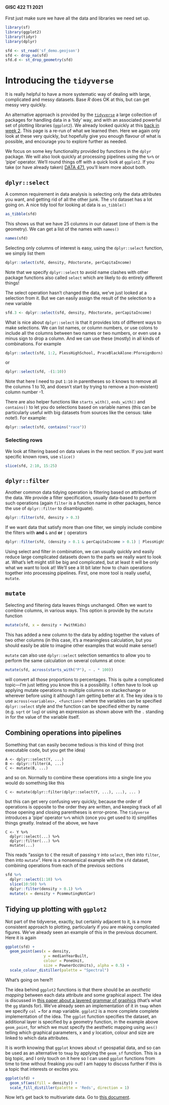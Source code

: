 #### GISC 422 T1 2021
First just make sure we have all the data and libraries we need set up.
```r
library(sf)
library(ggplot2)
library(tidyr)
library(dplyr)

sfd <- st_read('sf_demo.geojson')
sfd <- drop_na(sfd)
sfd.d <- st_drop_geometry(sfd)
```
# Introducing the `tidyverse`
It is really helpful to have a more systematic way of dealing with large, complicated and messy datasets. Base *R* does OK at this, but can get messy very quickly. 

An alternative approach is provided by the [`tidyverse`](https://www.tidyverse.org/) a large collection of packages for handling data in a 'tidy' way, and with an associated powerful set of plotting libraries (`ggplot2`). We already looked quickly at this [back in week 2](https://github.com/DOSull/GISC-422/blob/master/labs/making-maps-in-r/02-data-wrangling-in-r.md). This page is a re-run of what we learned then. Here we again only look at these very quickly, but hopefully give you enough flavour of what is possible, and encourage you to explore further as needed.
 
We focus on some key functionality provided by functions in the `dplyr` package. We will also look quickly at processing pipelines using the `%>%` or 'pipe' operator. We'll round things off with a quick look at `ggplot2`. If you take (or have already taken) [DATA 471](https://www.wgtn.ac.nz/courses/data/471/2021/offering?crn=33154), you'll learn more about both.

## `dplyr::select` 
A common requirement in data analysis is selecting only the data attributes you want, and getting rid of all the other junk. The `sfd` dataset has a lot going on. A nice tidy tool for looking at data is `as_tibble()`
```r
as_tibble(sfd)
```

This shows us that we have 25 columns in our dataset (one of them is the geometry). We can get a list of the names with `names()`
```r
names(sfd)
```

Selecting only columns of interest is easy, using the `dplyr::select` function, we simply list them
```r
dplyr::select(sfd, density, Pdoctorate, perCapitaIncome)
```

Note that we specify `dplyr::select` to avoid name clashes with other package functions also called `select` which are likely to do entirely different things! 

The select operation hasn't changed the data, we've just looked at a selection from it. But we can easily assign the result of the selection to a new variable
```r
sfd.3 <- dplyr::select(sfd, density, Pdoctorate, perCapitaIncome)
```

What is nice about `dplyr::select` is that it provides lots of different ways to make selections. We can list names, or column numbers, or use colons to include all the columns between two names or two numbers, or even use a minus sign to drop a column. And we can use these (mostly) in all kinds of combinations. For example
```r
dplyr::select(sfd, 1:2, PlessHighSchool, PraceBlackAlone:PforeignBorn)
```

or
```r
dplyr::select(sfd, -(1:10))
```

Note that here I need to put `1:10` in parentheses so it knows to remove all the columns 1 to 10, and doesn't start by trying to remove a (non-existent) column number -1.

There are also helper functions like `starts_with()`, `ends_with()` and `contains()` to let you do selections based on variable names (this can be particularly useful with big datasets from sources like the census: take note!). For example:
```r
dplyr::select(sfd, contains("race"))
```

### Selecting rows
We look at filtering based on data values in the next section. If you just want specific known rows, use `slice()`
```r
slice(sfd, 2:10, 15:25)
```

## `dplyr::filter`
Another common data tidying operation is filtering based on attributes of the data. We provide a filter specification, usually data-based to perform such operations (again `filter` is a function name in other packages, hence the use of `dplyr::filter` to disambiguate).
```r
dplyr::filter(sfd, density > 0.3)
```

If we want data that satisfy more than one filter, we simply include combine the filters with **and** `&` and **or** `|` operators
```r
dplyr::filter(sfd, (density > 0.1 & perCapitaIncome > 0.1) | PlessHighSchool > 0.5)
```

Using select and filter in combination, we can usually quickly and easily reduce large complicated datasets down to the parts we really want to look at. What's left might still be big and complicated, but at least it will be only what we want to look at!  We'll see a lit bit later how to chain operations together into processing pipelines. First, one more tool is really useful, `mutate`.

## `mutate`
Selecting and filtering data leaves things unchanged. Often we want to combine columns, in various ways. This option is provide by the `mutate` function
```r
mutate(sfd, x = density + PwithKids)
```

This has added a new column to the data by adding together the values of two other columns (in this case, it's a meaningless calculation, but you should easily be able to imagine other examples that would make sense!)

`mutate` can also use `dplyr::select` selection semantics to allow you to perform the same calculation on several columns at once:
```r
mutate(sfd, across(starts_with("P"), ~ . * 100))
```
will convert all those proportions to percentages. This is quite a complicated topic&mdash;I'm just letting you know this is a possibility. I often have to look up applying mutate operations to multiple columns on stackechange or wherever before using it although I am getting better at it. The key idea is to use `across(<variables>, <function>)` where the variables can be specified `dplyr::select` style and the function can be specified either by name (e.g. `sqrt` or `log`) or using an expression as shown above with the `.` standing in for the value of the variable itself.

## Combining operations into pipelines
Something that can easily become tedious is this kind of thing (not executable code, but you get the idea)

    A <- dplyr::select(Y, ...)
    B <- dplyr::filter(A, ...)
    C <- mutate(B, ...)
    
and so on. Normally to combine these operations into a single line you would do something like this

    C <- mutate(dplyr::filter(dplyr::select(Y, ...), ...), ... )
    
but this can get very confusing very quickly, because the order of operations is opposite to the order they are written, and keeping track of all those opening and closing parentheses is error-prone. The `tidyverse` introduces a 'pipe' operator `%>%` which (once you get used to it) simplifies things greatly. Instead of the above, we have

    C <- Y %>% 
      dplyr::select(...) %>% 
      dplyr::filter(...) %>% 
      mutate(...)
    
This reads "assign to `C` the result of passing `Y` into `select`, then into `filter`, then into `mutate`". Here is a nonsensical example with the `sfd` dataset, combining operations from each of the previous sections
```r
sfd %>%
  dplyr::select(1:10) %>%
  slice(10:50) %>%
  dplyr::filter(density > 0.1) %>%
  mutate(x = density + PcommutingNotCar)
```

## Tidying up plotting with `ggplot2`
Not part of the tidyverse, exactly, but certainly adjacent to it, is a more consistent approach to plotting, particularly if you are making complicated figures. We've already seen an example of this in the previous document. Here it is again
```r
ggplot(sfd) +
  geom_point(aes(x = density,
                 y = medianYearBuilt,
                 colour = PoneUnit,
                 size = PownerOccUnits), alpha = 0.5) +
  scale_colour_distiller(palette = "Spectral")
```

What's going on here?! 

The idea behind `ggplot2` functions is that there should be an *aesthetic mapping* between each data attribute and some graphical aspect. The idea is discussed in [this paper about a layered grammar of graphics](http://vita.had.co.nz/papers/layered-grammar.pdf) (that's what the `gg` stands for). We've already seen an implementation of it in `tmap` when we specify `col = ` for a map variable. `ggplot2` is a more complete complete implementation of the idea. The `ggplot` function specifies the dataset, an additional layer is specified by a geometry function, in the example above `geom_point`, for which we must specify the aesthetic mapping using `aes()` telling which graphical parameters, x and y location, colour and size are linked to which data attributes.

It is worth knowing that `ggplot` knows about `sf` geospatial data, and so can be used as an alternative to `tmap` by applying the `geom_sf` function. This is a big topic, and I only touch on it here so I can used `ggplot` functions from time to time without freaking you out! I am happy to discuss further if this is a topic that interests or excites you.
```r
ggplot(sfd) +
  geom_sf(aes(fill = density)) + 
  scale_fill_distiller(palette = 'Reds', direction = 1)
```

Now let's get back to multivariate data. Go to [this document](03-dimensional-reduction.md).